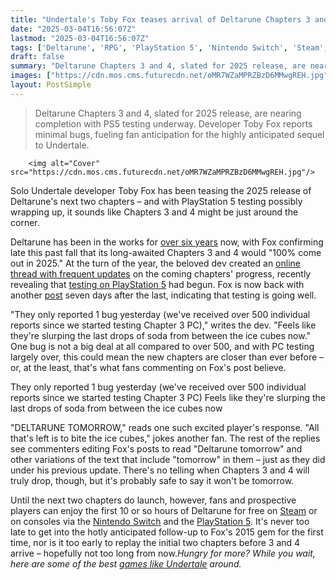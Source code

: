 ```yaml
---
title: "Undertale's Toby Fox teases arrival of Deltarune Chapters 3 and 4: PS5 testers are 'slurping the last drops of soda from between the ice cubes now'"
date: "2025-03-04T16:56:07Z"
lastmod: "2025-03-04T16:56:07Z"
tags: ['Deltarune', 'RPG', 'PlayStation 5', 'Nintendo Switch', 'Steam', 'Toby Fox', 'Undertale']
draft: false
summary: "Deltarune Chapters 3 and 4, slated for 2025 release, are nearing completion with PS5 testing underway.  Developer Toby Fox reports minimal bugs, fueling fan anticipation for the highly anticipated sequel to Undertale."
images: ["https://cdn.mos.cms.futurecdn.net/oMR7WZaMPRZBzD6MMwgREH.jpg"]
layout: PostSimple
---
```

> Deltarune Chapters 3 and 4, slated for 2025 release, are nearing completion with PS5 testing underway.  Developer Toby Fox reports minimal bugs, fueling fan anticipation for the highly anticipated sequel to Undertale.


        <img alt="Cover" src="https://cdn.mos.cms.futurecdn.net/oMR7WZaMPRZBzD6MMwgREH.jpg"/>
        
Solo Undertale developer Toby Fox has been teasing the 2025 release of Deltarune's next two chapters – and with PlayStation 5 testing possibly wrapping up, it sounds like Chapters 3 and 4 might be just around the corner.

Deltarune has been in the works for [<u>over six years</u>](https://www.gamesradar.com/games/rpg/6-years-after-deltarunes-initial-launch-toby-fox-says-the-rpgs-next-2-chapters-will-100-percent-come-out-in-2025/) now, with Fox confirming late this past fall that its long-awaited Chapters 3 and 4 would "100% come out in 2025." At the turn of the year, the beloved dev created an [<u>online thread with frequent updates</u>](https://www.gamesradar.com/games/rpg/undertale-creator-toby-fox-brings-a-joyous-new-years-reminder-deltarune-chapter-3-and-4-will-release-this-year-in-2025/) on the coming chapters' progress, recently revealing that [<u>testing on PlayStation 5</u>](https://www.gamesradar.com/games/rpg/undertales-toby-fox-seemingly-confirms-deltarune-chapters-3-and-4-are-drawing-near-with-console-tests-and-updates-underway-tomorrow-we-start-testing-playstation-5/) had begun. Fox is now back with another [<u>post</u>](https://bsky.app/profile/tobyfox.undertale.com/post/3ljjhzyvjmk2l) seven days after the last, indicating that testing is going well.

"They only reported 1 bug yesterday (we've received over 500 individual reports since we started testing Chapter 3 PC)," writes the dev. "Feels like they're slurping the last drops of soda from between the ice cubes now." One bug is not a big deal at all compared to over 500, and with PC testing largely over, this could mean the new chapters are closer than ever before – or, at the least, that's what fans commenting on Fox's post believe.

They only reported 1 bug yesterday (we've received over 500 individual reports since we started testing Chapter 3 PC) Feels like they're slurping the last drops of soda from between the ice cubes now

"DELTARUNE TOMORROW," reads one such excited player's response. "All that's left is to bite the ice cubes," jokes another fan. The rest of the replies see commenters editing Fox's posts to read "Deltarune tomorrow" and other variations of the text that include "tomorrow" in them – just as they did under his previous update. There's no telling when Chapters 3 and 4 will truly drop, though, but it's probably safe to say it won't be tomorrow.

Until the next two chapters do launch, however, fans and prospective players can enjoy the first 10 or so hours of Deltarune for free on [<u>Steam</u>](https://store.steampowered.com/app/1671210/DELTARUNE/) or on consoles via the [<u>Nintendo Switch</u>](https://www.nintendo.com/us/store/products/deltarune-chapter-1-and-2-switch/) and the [<u>PlayStation 5</u>](https://store.playstation.com/en-us/product/UP3893-CUSA15235_00-TFSHVCDRPS400084). It's never too late to get into the hotly anticipated follow-up to Fox's 2015 gem for the first time, nor is it too early to replay the initial two chapters before 3 and 4 arrive – hopefully not too long from now.*Hungry for more? While you wait, here are some of the best *[<u><em>games like Undertale</em></u>](https://www.gamesradar.com/games-like-undertale/)* around.*
        